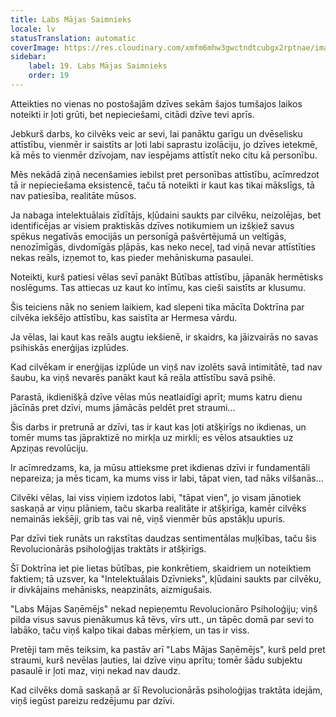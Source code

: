 ```yaml
---
title: Labs Mājas Saimnieks
locale: lv
statusTranslation: automatic
coverImage: https://res.cloudinary.com/xmfm6mhw3gwctndtcubgx2rptnae/image/upload/v1740468922/small_cover_tratado_de_psicologia_revolucionaria_a4c0dca4e0.webp
sidebar:
    label: 19. Labs Mājas Saimnieks
    order: 19
---
```

Atteikties no vienas no postošajām dzīves sekām šajos tumšajos laikos noteikti ir ļoti grūti, bet nepieciešami, citādi dzīve tevi aprīs.

Jebkurš darbs, ko cilvēks veic ar sevi, lai panāktu garīgu un dvēselisku attīstību, vienmēr ir saistīts ar ļoti labi saprastu izolāciju, jo dzīves ietekmē, kā mēs to vienmēr dzīvojam, nav iespējams attīstīt neko citu kā personību.

Mēs nekādā ziņā necenšamies iebilst pret personības attīstību, acīmredzot tā ir nepieciešama eksistencē, taču tā noteikti ir kaut kas tikai mākslīgs, tā nav patiesība, realitāte mūsos.

Ja nabaga intelektuālais zīdītājs, kļūdaini saukts par cilvēku, neizolējas, bet identificējas ar visiem praktiskās dzīves notikumiem un izšķiež savus spēkus negatīvās emocijās un personīgā pašvērtējumā un veltīgās, nenozīmīgās, divdomīgās pļāpās, kas neko neceļ, tad viņā nevar attīstīties nekas reāls, izņemot to, kas pieder mehāniskuma pasaulei.

Noteikti, kurš patiesi vēlas sevī panākt Būtības attīstību, jāpanāk hermētisks noslēgums. Tas attiecas uz kaut ko intīmu, kas cieši saistīts ar klusumu.

Šis teiciens nāk no seniem laikiem, kad slepeni tika mācīta Doktrīna par cilvēka iekšējo attīstību, kas saistīta ar Hermesa vārdu.

Ja vēlas, lai kaut kas reāls augtu iekšienē, ir skaidrs, ka jāizvairās no savas psihiskās enerģijas izplūdes.

Kad cilvēkam ir enerģijas izplūde un viņš nav izolēts savā intimitātē, tad nav šaubu, ka viņš nevarēs panākt kaut kā reāla attīstību savā psihē.

Parastā, ikdienišķā dzīve vēlas mūs neatlaidīgi aprīt; mums katru dienu jācīnās pret dzīvi, mums jāmācās peldēt pret straumi...

Šis darbs ir pretrunā ar dzīvi, tas ir kaut kas ļoti atšķirīgs no ikdienas, un tomēr mums tas jāpraktizē no mirkļa uz mirkli; es vēlos atsaukties uz Apziņas revolūciju.

Ir acīmredzams, ka, ja mūsu attieksme pret ikdienas dzīvi ir fundamentāli nepareiza; ja mēs ticam, ka mums viss ir labi, tāpat vien, tad nāks vilšanās...

Cilvēki vēlas, lai viss viņiem izdotos labi, "tāpat vien", jo visam jānotiek saskaņā ar viņu plāniem, taču skarba realitāte ir atšķirīga, kamēr cilvēks nemainās iekšēji, grib tas vai nē, viņš vienmēr būs apstākļu upuris.

Par dzīvi tiek runāts un rakstītas daudzas sentimentālas muļķības, taču šis Revolucionārās psiholoģijas traktāts ir atšķirīgs.

Šī Doktrīna iet pie lietas būtības, pie konkrētiem, skaidriem un noteiktiem faktiem; tā uzsver, ka "Intelektuālais Dzīvnieks", kļūdaini saukts par cilvēku, ir divkājains mehānisks, neapzināts, aizmigušais.

"Labs Mājas Saņēmējs" nekad nepieņemtu Revolucionāro Psiholoģiju; viņš pilda visus savus pienākumus kā tēvs, vīrs utt., un tāpēc domā par sevi to labāko, taču viņš kalpo tikai dabas mērķiem, un tas ir viss.

Pretēji tam mēs teiksim, ka pastāv arī "Labs Mājas Saņēmējs", kurš peld pret straumi, kurš nevēlas ļauties, lai dzīve viņu aprītu; tomēr šādu subjektu pasaulē ir ļoti maz, viņi nekad nav daudz.

Kad cilvēks domā saskaņā ar šī Revolucionārās psiholoģijas traktāta idejām, viņš iegūst pareizu redzējumu par dzīvi.

